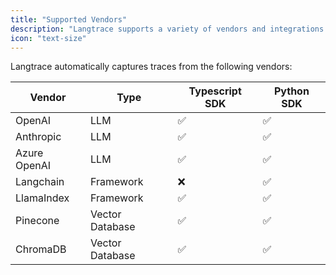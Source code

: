 ```yaml
---
title: "Supported Vendors"
description: "Langtrace supports a variety of vendors and integrations."
icon: "text-size"
---
```


Langtrace automatically captures traces from the following vendors:

| Vendor       | Type            | Typescript SDK     | Python SDK         |
| ------------ | --------------- | ------------------ | ------------------ |
| OpenAI       | LLM             | :white_check_mark: | :white_check_mark: |
| Anthropic    | LLM             | :white_check_mark: | :white_check_mark: |
| Azure OpenAI | LLM             | :white_check_mark: | :white_check_mark: |
| Langchain    | Framework       | :x:                | :white_check_mark: |
| LlamaIndex   | Framework       | :white_check_mark: | :white_check_mark: |
| Pinecone     | Vector Database | :white_check_mark: | :white_check_mark: |
| ChromaDB     | Vector Database | :white_check_mark: | :white_check_mark: |
